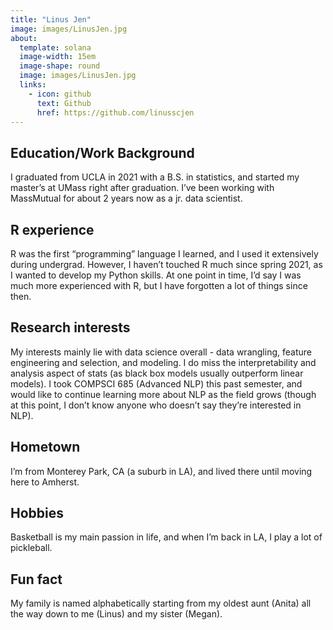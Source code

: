 ```yaml
---
title: "Linus Jen"
image: images/LinusJen.jpg
about:
  template: solana
  image-width: 15em
  image-shape: round
  image: images/LinusJen.jpg
  links:
    - icon: github
      text: Github
      href: https://github.com/linusscjen
---
```


## Education/Work Background

I graduated from UCLA in 2021 with a B.S. in statistics, and started my master's at UMass right after graduation. I've been working with MassMutual for about 2 years now as a jr. data scientist.

## R experience

R was the first "programming" language I learned, and I used it extensively during undergrad. However, I haven't touched R much since spring 2021, as I wanted to develop my Python skills. At one point in time, I'd say I was much more experienced with R, but I have forgotten a lot of things since then.

## Research interests

My interests mainly lie with data science overall - data wrangling, feature engineering and selection, and modeling. I do miss the interpretability and analysis aspect of stats (as black box models usually outperform linear models). I took COMPSCI 685 (Advanced NLP) this past semester, and would like to continue learning more about NLP as the field grows (though at this point, I don't know anyone who doesn't say they're interested in NLP).

## Hometown

I'm from Monterey Park, CA (a suburb in LA), and lived there until moving here to Amherst.

## Hobbies

Basketball is my main passion in life, and when I'm back in LA, I play a lot of pickleball.

## Fun fact

My family is named alphabetically starting from my oldest aunt (Anita) all the way down to me (Linus) and my sister (Megan).